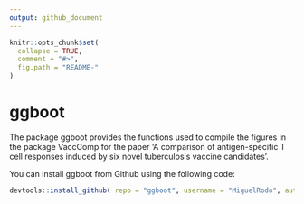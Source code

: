 ```yaml
---
output: github_document
---
```


<!-- README.md is generated from README.Rmd. Please edit that file -->

```r
knitr::opts_chunk$set(
  collapse = TRUE,
  comment = "#>",
  fig.path = "README-"
)
```

# ggboot

The package ggboot provides the functions used to compile the figures in the package VaccComp for the paper 'A comparison of antigen-specific T cell responses induced by six novel tuberculosis vaccine candidates'. 

You can install ggboot from Github using the following code:

```r
devtools::install_github( repo = "ggboot", username = "MiguelRodo", auth_token = )
```
